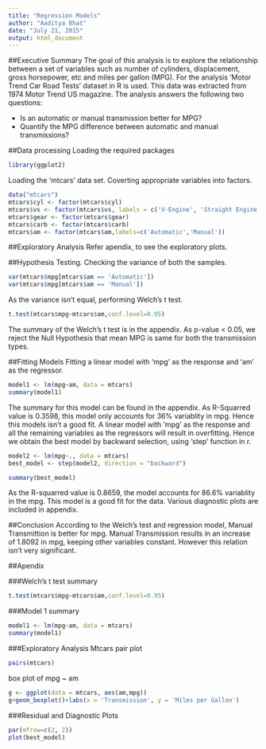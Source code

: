 ```yaml
---
title: "Regression Models"
author: "Aaditya Bhat"
date: "July 21, 2015"
output: html_document
---
```

##Executive Summary
The goal of this analysis is to explore the relationship between a set of variables such as number of cylinders, displacement, gross horsepower, etc and miles per gallon (MPG). For the analysis 'Motor Trend Car Road Tests' dataset in R is used. This data was extracted from 1974 Motor Trend US magazine. The analysis answers the following two questions:

* Is an automatic or manual transmission better for MPG?
* Quantify the MPG difference between automatic and manual transmissions?

##Data processing
Loading the required packages
```r
library(ggplot2)
```

Loading the 'mtcars' data set. Coverting appropriate variables into factors.
```r
data("mtcars")
mtcars$cyl <- factor(mtcars$cyl)
mtcars$vs <- factor(mtcars$vs, labels = c('V-Engine', 'Straight Engine'))
mtcars$gear <- factor(mtcars$gear)
mtcars$carb <- factor(mtcars$carb)
mtcars$am <- factor(mtcars$am,labels=c('Automatic','Manual'))
```

##Exploratory Analysis
Refer apendix, to see the exploratory plots.

##Hypothesis Testing.
Checking the variance of both the samples.
```r
var(mtcars$mpg[mtcars$am == 'Automatic'])
var(mtcars$mpg[mtcars$am == 'Manual'])
```
As the variance isn't equal, performing Welch's t test.
```r
t.test(mtcars$mpg~mtcars$am,conf.level=0.95)
```
The summary of the Welch's t test is in the appendix.
As p-value < 0.05, we reject the Null Hypothesis that mean MPG is same for both the transmission types.

##Fitting Models
Fitting a linear model with 'mpg' as the response and 'am' as the regressor.
```r
model1 <- lm(mpg~am, data = mtcars)
summary(model1)
```
The summary for this model can be found in the appendix. As R-Squarred value is 0.3598, this model only accounts for 36% variablity in mpg. Hence this models isn't a good fit.
A linear model with 'mpg' as the response and all the remaining variables as the regressors will result in overfitting. Hence we obtain the best model by backward selection, using 'step' function in r.
```r
model2 <- lm(mpg~., data = mtcars)
best_model <- step(model2, direction = "backward")
```
```r
summary(best_model)
```
As the R-squarred value is 0.8659, the model accounts for 86.6% variablity in the mpg. This model is a good fit for the data. Various diagnostic plots are included in appendix.

##Conclusion
According to the Welch's test and regression model, Manual Transmittion is better for mpg. Manual Transmission results in an increase of 1.8092 in mpg, keeping other variables constant. However this relation isn't very significant.

##Apendix

###Welch's t test summary
```r
t.test(mtcars$mpg~mtcars$am,conf.level=0.95)
```

###Model 1 summary
```r
model1 <- lm(mpg~am, data = mtcars)
summary(model1)
```

###Exploratory Analysis
Mtcars pair plot
```r
pairs(mtcars)
```


box plot of mpg ~ am
```r
g <- ggplot(data = mtcars, aes(am,mpg))
g+geom_boxplot()+labs(x = 'Transmission', y = 'Miles per Gallon')
```


###Residual and Diagnostic Plots

```r
par(mfrow=c(2, 2))
plot(best_model)
```